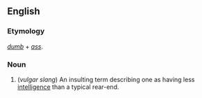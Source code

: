==English==

===Etymology===
''[[dumb]]'' + ''[[ass]]''.

===Noun===
{{en-noun|dumbass|dumbasses}}
<!-- Is this American only? -->
#(''vulgar slang'') An insulting term describing one as having less [[intelligence]] than a typical rear-end.